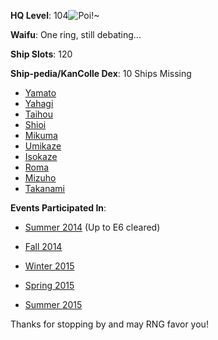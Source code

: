 '''HQ Level''': 104[[File:Yuudachi_(Umakuchi_Shouyu2-into_rain).jpg|thumb|Poi!~]]

'''Waifu''': One ring, still debating...

'''Ship Slots''': 120

'''Ship-pedia/KanColle Dex''': 10 Ships Missing
*[http://kancolle.wikia.com/wiki/Yamato Yamato]
*[http://kancolle.wikia.com/wiki/Yahagi Yahagi]
*[http://kancolle.wikia.com/wiki/Taihou Taihou]
*[http://kancolle.wikia.com/wiki/I-401 Shioi]
*[http://kancolle.wikia.com/wiki/Mikuma Mikuma]
*[http://kancolle.wikia.com/wiki/Umikaze Umikaze]
*[http://kancolle.wikia.com/wiki/Isokaze Isokaze]
*[http://kancolle.wikia.com/wiki/Roma Roma]
*[http://kancolle.wikia.com/wiki/Mizuho Mizuho]
*[http://kancolle.wikia.com/wiki/Takanami Takanami]


'''Events Participated In''':

*[http://kancolle.wikia.com/wiki/Summer_2014_Event Summer 2014] (Up to E6 cleared)

*[http://kancolle.wikia.com/wiki/Fall_2014_Event Fall 2014]

*[http://kancolle.wikia.com/wiki/Winter_2015_Event Winter 2015]

*[http://kancolle.wikia.com/wiki/Spring_2015_Event Spring 2015]

*[http://kancolle.wikia.com/wiki/Summer_2015_Event Summer 2015]



Thanks for stopping by and may RNG favor you!